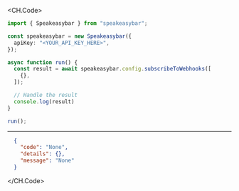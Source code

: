 
<CH.Code>
```typescript SubscribeToWebhooks.ts
import { Speakeasybar } from "speakeasybar";

const speakeasybar = new Speakeasybar({
  apiKey: "<YOUR_API_KEY_HERE>",
});

async function run() {
  const result = await speakeasybar.config.subscribeToWebhooks([
    {},
  ]);

  // Handle the result
  console.log(result)
}

run();
```
---

```json Example Response
  {
    "code": "None",
    "details": {},
    "message": "None"
  }
```
</CH.Code>
